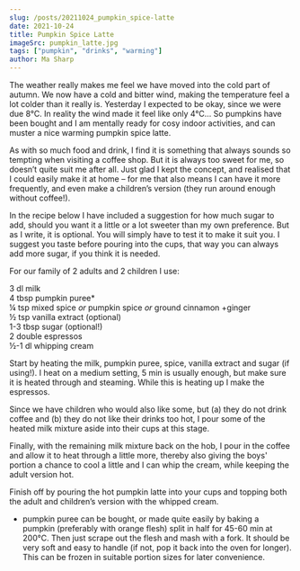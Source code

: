 ```yaml
---
slug: /posts/20211024_pumpkin_spice-latte
date: 2021-10-24
title: Pumpkin Spice Latte
imageSrc: pumpkin_latte.jpg
tags: ["pumpkin", "drinks", "warming"]
author: Ma Sharp
---
```


The weather really makes me feel we have moved into the cold part of autumn. We now have a cold and bitter wind, making the temperature feel a lot colder than it really is. Yesterday I expected to be okay, since we were due 8°C. In reality the wind made it feel like only 4°C… So pumpkins have been bought and I am mentally ready for cosy indoor activities, and can muster a nice warming pumpkin spice latte. 

As with so much food and drink, I find it is something that always sounds so tempting when visiting a coffee shop. But it is always too sweet for me, so doesn’t quite suit me after all. Just glad I kept the concept, and realised that I could easily make it at home – for me that also means I can have it more frequently, and even make a children’s version (they run around enough without coffee!).  

In the recipe below I have included a suggestion for how much sugar to add, should you want it a little or a lot sweeter than my own preference. But as I write, it is optional. You will simply have to test it to make it suit you. I suggest you taste before pouring into the cups, that way you can always add more sugar, if you think it is needed. 

For our family of 2 adults and 2 children I use: 

3 dl milk  
4 tbsp pumpkin puree*  
¼ tsp mixed spice *or* pumpkin spice *or* ground cinnamon +ginger  
½ tsp vanilla extract (optional)  
1-3 tbsp sugar (optional!)  
2 double espressos  
½-1 dl whipping cream  

Start by heating the milk, pumpkin puree, spice, vanilla extract and sugar (if using!). I heat on a medium setting, 5 min is usually enough, but make sure it is heated through and steaming. While this is heating up I make the espressos.  

Since we have children who would also like some, but (a) they do not drink coffee and (b) they do not like their drinks too hot, I pour some of the heated milk mixture aside into their cups at this stage.  

Finally, with the remaining milk mixture back on the hob, I pour in the coffee and allow it to heat through a little more, thereby also giving the boys' portion a chance to cool a little and I can whip the cream, while keeping the adult version hot.  

Finish off by pouring the hot pumpkin latte into your cups and topping both the adult and children’s version with the whipped cream. 

* pumpkin puree can be bought, or made quite easily by baking a pumpkin (preferably with orange flesh) split in half for 45-60 min at 200°C. Then just scrape out the flesh and mash with a fork. It should be very soft and easy to handle (if not, pop it back into the oven for longer). This can be frozen in suitable portion sizes for later convenience. 
